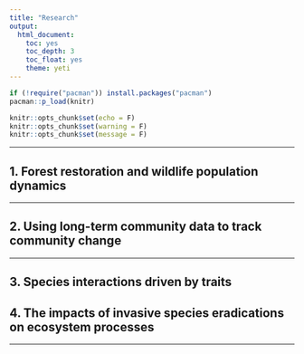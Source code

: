 ```yaml
---
title: "Research"
output:
  html_document:
    toc: yes
    toc_depth: 3
    toc_float: yes
    theme: yeti
---
```


```r

if (!require("pacman")) install.packages("pacman")
pacman::p_load(knitr)

knitr::opts_chunk$set(echo = F)
knitr::opts_chunk$set(warning = F)
knitr::opts_chunk$set(message = F)
```

```{=html}
<style>
body {text-align: left}
</style>
```

------------------------------------------------------------------------

## 1. Forest restoration and wildlife population dynamics

------------------------------------------------------------------------

## 2. Using long-term community data to track community change

------------------------------------------------------------------------

## 3. Species interactions driven by traits

## 4. The impacts of invasive species eradications on ecosystem processes


------------------------------------------------------------------------
